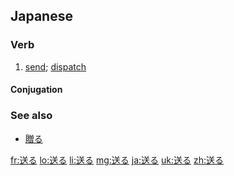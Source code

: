 ==Japanese==
{{ja-kanjitab|送}}

===Verb===
{{ja-verb|kk|type=1|tr=trans|hira=おくる|rom=okuru}}

#[[send]]; [[dispatch]]

====Conjugation====
{{ja-go-ru|送|おく|oku}}

===See also===
*[[贈る]]

[[fr:送る]]
[[lo:送る]]
[[li:送る]]
[[mg:送る]]
[[ja:送る]]
[[uk:送る]]
[[zh:送る]]